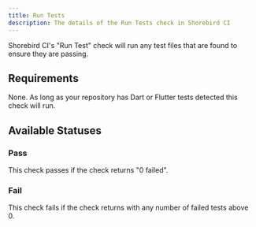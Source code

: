 ```yaml
---
title: Run Tests
description: The details of the Run Tests check in Shorebird CI
---
```


Shorebird CI's "Run Test" check will run any test files that are found to ensure
they are passing.

## Requirements

None. As long as your repository has Dart or Flutter tests detected this check
will run.

## Available Statuses

### Pass

This check passes if the check returns "0 failed".

### Fail

This check fails if the check returns with any number of failed tests above 0.
